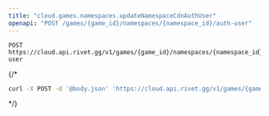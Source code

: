 ```yaml
---
title: "cloud.games.namespaces.updateNamespaceCdnAuthUser"
openapi: "POST /games/{game_id}/namespaces/{namespace_id}/auth-user"
---
```


```
POST https://cloud.api.rivet.gg/v1/games/{game_id}/namespaces/{namespace_id}/auth-user
```


{/*<RequestExample>
```bash curl
curl -X POST -d '@body.json' 'https://cloud.api.rivet.gg/v1/games/{game_id}/namespaces/{namespace_id}/auth-user'
```
</RequestExample>*/}
